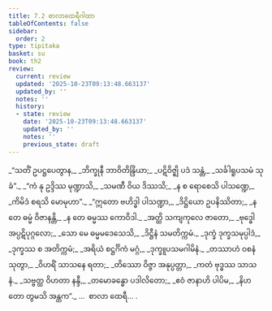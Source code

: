 ```yaml
---
title: 7.2 စာလာထေရီဂါထာ
tableOfContents: false
sidebar:
  order: 2
type: tipitaka
basket: su
book: th2
review:
  current: review
  updated: '2025-10-23T09:13:48.663137'
  updated_by: ''
  notes: ''
  history:
  - state: review
    date: '2025-10-23T09:13:48.663137'
    updated_by: ''
    notes: ''
    previous_state: draft
---
```



<ReviewStatus review={frontmatter.review} showDetails={true} />

<HypothesisAnnotation frontmatter={frontmatter} />

<DynamicBreadcrumb />

<Division number="182" book="th2" e="ch" v="19" p="399">

<Paragraph number="247" type="verses" book="th2">
_“သတိံ ဥပဋ္ဌပေတွာန,_  
_ဘိက္ခုနီ ဘာဝိတိန္ဒြိယာ;_  
_ပဋိဝိဇ္ဈိ ပဒံ သန္တံ,_  
_သင်္ခါရူပသမံ သုခံ”._  

</Paragraph>

</Division>
<Division number="183" book="th2" e="ch" v="19" p="399">

<Paragraph number="248" type="verses" book="th2">
_“ကံ နု ဥဒ္ဒိဿ မုဏ္ဍာသိ,_  
_သမဏီ ဝိယ ဒိဿသိ;_  
_န စ ရောစေသိ ပါသဏ္ဍေ,_  
_ကိမိဒံ စရသိ မောမုဟာ”._  

</Paragraph>

</Division>
<Division number="184" book="th2" e="ch" v="19" p="399">

<Paragraph number="249" type="verses" book="th2">
_“ဣတော ဗဟိဒ္ဓါ ပါသဏ္ဍာ,_  
_ဒိဋ္ဌိယော ဥပနိဿိတာ;_  
_န တေ ဓမ္မံ ဝိဇာနန္တိ,_  
_န တေ ဓမ္မဿ ကောဝိဒါ._  

</Paragraph>

</Division>
<Division number="185" book="th2" e="ch" v="19" p="399">

<Paragraph number="250" type="verses" book="th2">
_အတ္ထိ သကျကုလေ ဇာတော,_  
_ဗုဒ္ဓေါ အပ္ပဋိပုဂ္ဂလော;_  
_သော မေ ဓမ္မမဒေသေသိ,_  
_ဒိဋ္ဌီနံ သမတိက္ကမံ._  

</Paragraph>

</Division>
<Division number="186" book="th2" e="ch" v="19" p="400">

<Paragraph number="251" type="verses" book="th2">
_ဒုက္ခံ ဒုက္ခသမုပ္ပါဒံ,_  
_ဒုက္ခဿ စ အတိက္ကမံ;_  
_အရိယံ စဋ္ဌင်္ဂိကံ မဂ္ဂံ,_  
_ဒုက္ခူပသမဂါမိနံ._  

</Paragraph>

</Division>
<Division number="187" book="th2" e="ch" v="19" p="400">

<Paragraph number="252" type="verses" book="th2">
_တဿာဟံ ဝစနံ သုတွာ,_  
_ဝိဟရိံ သာသနေ ရတာ;_  
_တိဿော ဝိဇ္ဇာ အနုပ္ပတ္တာ,_  
_ကတံ ဗုဒ္ဓဿ သာသနံ._  

</Paragraph>

</Division>
<Division number="188" book="th2" e="ch" v="19" p="400">

<Paragraph number="253" type="verses" book="th2">
_သဗ္ဗတ္ထ ဝိဟတာ နန္ဒီ,_  
_တမောခန္ဓော ပဒါလိတော;_  
_ဧဝံ ဇာနာဟိ ပါပိမ,_  
_နိဟတော တွမသိ အန္တက”._  


</Paragraph>
</Division>

<Paragraph number="254" type="center" book="th2">
…  စာလာ ထေရီ… .
</Paragraph>